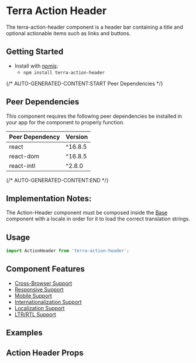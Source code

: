 


<Badge />

# Terra Action Header

The terra-action-header component is a header bar containing a title and optional actionable items such as links and buttons.

## Getting Started

- Install with [npmjs](https://www.npmjs.com):
  - `npm install terra-action-header`

{/* AUTO-GENERATED-CONTENT:START Peer Dependencies  */}
## Peer Dependencies

This component requires the following peer dependencies be installed in your app for the component to properly function.

| Peer Dependency | Version |
|-|-|
| react | ^16.8.5 |
| react-dom | ^16.8.5 |
| react-intl | ^2.8.0 |

{/* AUTO-GENERATED-CONTENT:END */}

## Implementation Notes:
The Action-Header component must be composed inside the [Base][1] component with a locale in order for it to load the correct translation strings.

[1]: https://github.com/cerner/terra-core/tree/main/packages/terra-base/src/terra-dev-site/doc/base/Base.1.doc.mdx

## Usage

```jsx
import ActionHeader from 'terra-action-header';
```

## Component Features

* [Cross-Browser Support](https://engineering.cerner.com/terra-ui/about/terra-ui/component-standards#cross-browser-support)
* [Responsive Support](https://engineering.cerner.com/terra-ui/about/terra-ui/component-standards#responsive-support)
* [Mobile Support](https://engineering.cerner.com/terra-ui/about/terra-ui/component-standards#mobile-support)
* [Internationalization Support](https://engineering.cerner.com/terra-ui/about/terra-ui/component-standards#internationalization-i18n)
* [Localization Support](https://engineering.cerner.com/terra-ui/about/terra-ui/component-standards#internationalization-i18n)
* [LTR/RTL Support](https://engineering.cerner.com/terra-ui/about/terra-ui/component-standards#ltr--rtl)

## Examples
<DefaultActionHeader />
<BackActionHeader />
<CloseActionHeader />
<BackCloseActionHeader />
<BackPreviousNextCloseActionHeader />
<MaximizeCloseActionHeader />
<MinimizeCustomButtonActionHeader />
<LongWrappingTextHeader />

## Action Header Props

<ActionHeaderPropsTable />
